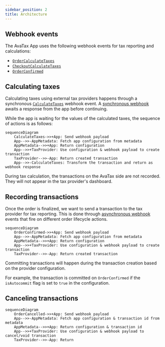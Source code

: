 ```yaml
---
sidebar_position: 2
title: Architecture
---
```


## Webhook events

The AvaTax App uses the following webhook events for tax reporting and calculations:

- [`OrderCalculateTaxes`](api-reference/taxes/objects/calculate-taxes.mdx)
- [`CheckoutCalculateTaxes`](api-reference/taxes/objects/calculate-taxes.mdx)
- [`OrderConfirmed`](api-reference/orders/objects/order-confirmed.mdx)

## Calculating taxes

Calculating taxes using external tax providers happens through a synchronous [`CalculateTaxes`](api-reference/taxes/objects/calculate-taxes.mdx) webhook event. A [synchronous webhook](developer/extending/webhooks/synchronous-events/overview.mdx) awaits a response from the app before continuing.

While the app is waiting for the values of the calculated taxes, the sequence of actions is as follows:

```mermaid
sequenceDiagram
    CalculateTaxes->>+App: Send webhook payload
    App-->>-AppMetadata: Fetch app configuration from metadata
    AppMetadata-->>+App: Return configuration
    App-->>+TaxProvider: Use configuration & webhook payload to create transaction
    TaxProvider-->>-App: Return created transaction
    App-->>-CalculateTaxes: Transform the transaction and return as webhook response
```

During tax calculation, the transactions on the AvaTax side are not recorded. They will not appear in the tax provider's dashboard.

## Recording transactions

Once the order is finalized, we want to send a transaction to the tax provider for tax reporting. This is done through [asynchronous webhook](developer/extending/webhooks/asynchronous-events.mdx) events that fire on different order lifecycle actions.

```mermaid
sequenceDiagram
    OrderConfirmed->>+App: Send webhook payload
    App-->>-AppMetadata: Fetch app configuration from metadata
    AppMetadata-->>+App: Return configuration
    App-->>+TaxProvider: Use configuration & webhook payload to create transaction
    TaxProvider-->>-App: Return created transaction
```

Committing transactions will happen during the transaction creation based on the provider configuration.

For example, the transaction is committed on `OrderConfirmed` if the `isAutocommit` flag is set to `true` in the configuration.

## Canceling transactions

```mermaid
sequenceDiagram
    OrderCancelled->>+App: Send webhook payload
    App-->>-AppMetadata: Fetch app configuration & transaction id from metadata
    AppMetadata-->>+App: Return configuration & transaction id
    App-->>+TaxProvider: Use configuration & webhook payload to cancel/void transaction
    TaxProvider-->>-App: Return
```
